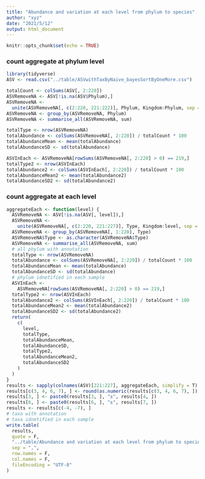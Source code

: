 ```yaml
---
title: "Abundance and variation at each level from phylum to species"
author: "xyz"
date: "2021/5/12"
output: html_document
---
```


```r
knitr::opts_chunk$set(echo = TRUE)
```

### count aggregate at phylum level

```r
library(tidyverse)
ASV <- read.csv("../table/ASVwithTaxByNaive_bayesSortByOneMore.csv")

totalCount <- colSums(ASV[, 2:220])
ASVRemoveNA <- ASV[!is.na(ASV$Phylum),]
ASVRemoveNA <-
  unite(ASVRemoveNA[, c(2:220, 221:222)], Phylum, Kingdom:Phylum, sep = "|")
ASVRemoveNA <- group_by(ASVRemoveNA, Phylum)
ASVRemoveNA <- summarise_all(ASVRemoveNA, sum)

totalType <- nrow(ASVRemoveNA)
totalAbundance <- colSums(ASVRemoveNA[, 2:220]) / totalCount * 100
totalAbundanceMean <- mean(totalAbundance)
totalAbundanceSD <- sd(totalAbundance)

ASVInEach <- ASVRemoveNA[rowSums(ASVRemoveNA[, 2:220] > 0) == 219,]
totalType2 <- nrow(ASVInEach)
totalAbundance2 <- colSums(ASVInEach[, 2:220]) / totalCount * 100
totalAbundanceMean2 <- mean(totalAbundance2)
totalAbundanceSD2 <- sd(totalAbundance2)
```

### count aggregate at each level

```r
aggregateEach <- function(level) {
  ASVRemoveNA <- ASV[!is.na(ASV[, level]),]
  ASVRemoveNA <-
    unite(ASVRemoveNA[, c(2:220, 221:227)], Type, Kingdom:level, sep = "|")
  ASVRemoveNA <- group_by(ASVRemoveNA[, 1:220], Type)
  ASVRemoveNA$Type <- as.character(ASVRemoveNA$Type)
  ASVRemoveNA <- summarise_all(ASVRemoveNA, sum)
  # all phylum with annotation
  totalType <- nrow(ASVRemoveNA)
  totalAbundance <- colSums(ASVRemoveNA[, 2:220]) / totalCount * 100
  totalAbundanceMean <- mean(totalAbundance)
  totalAbundanceSD <- sd(totalAbundance)
  # phylum idnetified in each sample
  ASVInEach <-
    ASVRemoveNA[rowSums(ASVRemoveNA[, 2:220] > 0) == 219,]
  totalType2 <- nrow(ASVInEach)
  totalAbundance2 <- colSums(ASVInEach[, 2:220]) / totalCount * 100
  totalAbundanceMean2 <- mean(totalAbundance2)
  totalAbundanceSD2 <- sd(totalAbundance2)
  return(
    c(
      level,
      totalType,
      totalAbundanceMean,
      totalAbundanceSD,
      totalType2,
      totalAbundanceMean2,
      totalAbundanceSD2
    )
  )
}
results <- sapply(colnames(ASV)[221:227], aggregateEach, simplify = T)
results[c(3, 4, 6, 7), ] <- round(as.numeric(results[c(3, 4, 6, 7), ]), 2)
results[3, ] <- paste0(results[3, ], "±", results[4, ])
results[6, ] <- paste0(results[6, ], "±", results[7, ])
results <- results[c(-4, -7), ]
# taxa with annotation
# taxa idnetified in each sample
write.table(
  results,
  quote = F,
  "../table/Abundance and variation at each level from phylum to species.csv",
  sep = ",",
  row.names = F,
  col.names = F,
  fileEncoding = "UTF-8"
)
```